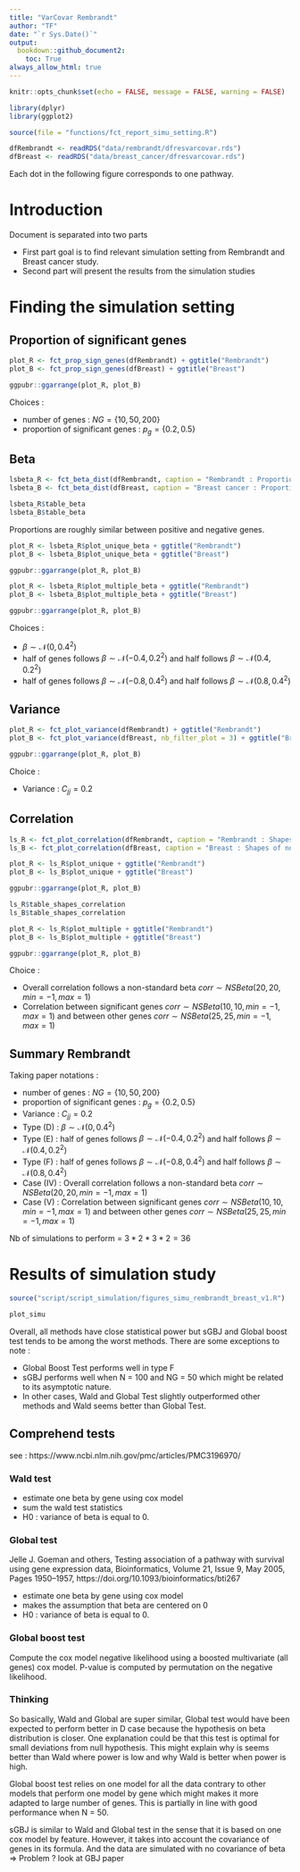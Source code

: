 ```yaml
---
title: "VarCovar Rembrandt"
author: "TF"
date: "`r Sys.Date()`"
output:
  bookdown::github_document2:
    toc: True
always_allow_html: true
---
```


```r
knitr::opts_chunk$set(echo = FALSE, message = FALSE, warning = FALSE)
```

```r
library(dplyr)
library(ggplot2)

source(file = "functions/fct_report_simu_setting.R")

dfRembrandt <- readRDS("data/rembrandt/dfresvarcovar.rds")
dfBreast <- readRDS("data/breast_cancer/dfresvarcovar.rds")
```

Each dot in the following figure corresponds to one pathway.

# Introduction

Document is separated into two parts

- First part goal is to find relevant simulation setting from Rembrandt and Breast cancer study.
- Second part will present the results from the simulation studies

# Finding the simulation setting

## Proportion of significant genes

```r
plot_R <- fct_prop_sign_genes(dfRembrandt) + ggtitle("Rembrandt")
plot_B <- fct_prop_sign_genes(dfBreast) + ggtitle("Breast")

ggpubr::ggarrange(plot_R, plot_B)
```

Choices :

- number of genes : $NG = \{10, 50, 200\}$
- proportion of significant genes : $p_g = \{0.2, 0.5\}$

## Beta

```r
lsbeta_R <- fct_beta_dist(dfRembrandt, caption = "Rembrandt : Proportion of positive, negative and non significant genes")
lsbeta_B <- fct_beta_dist(dfBreast, caption = "Breast cancer : Proportion of positive, negative and non significant genes")

lsbeta_R$table_beta
lsbeta_B$table_beta
```

Proportions are roughly similar between positive and negative genes.

```r
plot_R <- lsbeta_R$plot_unique_beta + ggtitle("Rembrandt")
plot_B <- lsbeta_B$plot_unique_beta + ggtitle("Breast")

ggpubr::ggarrange(plot_R, plot_B)
```

```r
plot_R <- lsbeta_R$plot_multiple_beta + ggtitle("Rembrandt")
plot_B <- lsbeta_B$plot_multiple_beta + ggtitle("Breast")

ggpubr::ggarrange(plot_R, plot_B)
```

Choices :

- $\beta \sim \mathcal{N}(0, 0.4^2)$
- half of genes follows $\beta \sim \mathcal{N}(-0.4, 0.2^2)$ and half follows $\beta \sim \mathcal{N}(0.4, 0.2^2)$
- half of genes follows $\beta \sim \mathcal{N}(-0.8, 0.4^2)$ and half follows $\beta \sim \mathcal{N}(0.8, 0.4^2)$

## Variance

```r
plot_R <- fct_plot_variance(dfRembrandt) + ggtitle("Rembrandt")
plot_B <- fct_plot_variance(dfBreast, nb_filter_plot = 3) + ggtitle("Breast")

ggpubr::ggarrange(plot_R, plot_B)
```

Choice :

- Variance : $C_{jj} = 0.2$

## Correlation

```r
ls_R <- fct_plot_correlation(dfRembrandt, caption = "Rembrandt : Shapes of non-standard beta distribution by type of gene")
ls_B <- fct_plot_correlation(dfBreast, caption = "Breast : Shapes of non-standard beta distribution by type of gene")

plot_R <- ls_R$plot_unique + ggtitle("Rembrandt")
plot_B <- ls_B$plot_unique + ggtitle("Breast")

ggpubr::ggarrange(plot_R, plot_B)
```


```r
ls_R$table_shapes_correlation
ls_B$table_shapes_correlation
```


```r
plot_R <- ls_R$plot_multiple + ggtitle("Rembrandt")
plot_B <- ls_B$plot_multiple + ggtitle("Breast")

ggpubr::ggarrange(plot_R, plot_B)
```

Choice :

- Overall correlation follows a non-standard beta $corr \sim NSBeta(20, 20, min=-1, max =1)$
- Correlation between significant genes $corr \sim NSBeta(10, 10, min=-1, max =1)$ and between other genes $corr \sim NSBeta(25, 25, min=-1, max =1)$

## Summary Rembrandt

Taking paper notations :

- number of genes : $NG = \{10, 50, 200\}$
- proportion of significant genes : $p_g = \{0.2, 0.5\}$
- Variance : $C_{jj} = 0.2$
- Type (D) : $\beta \sim \mathcal{N}(0, 0.4^2)$
- Type (E) : half of genes follows $\beta \sim \mathcal{N}(-0.4, 0.2^2)$ and half follows $\beta \sim \mathcal{N}(0.4, 0.2^2)$
- Type (F) : half of genes follows $\beta \sim \mathcal{N}(-0.8, 0.4^2)$ and half follows $\beta \sim \mathcal{N}(0.8, 0.4^2)$
- Case (IV) : Overall correlation follows a non-standard beta $corr \sim NSBeta(20, 20, min=-1, max =1)$
- Case (V) : Correlation between significant genes $corr \sim NSBeta(10, 10, min=-1, max =1)$ and between other genes $corr \sim NSBeta(25, 25, min=-1, max =1)$

Nb of simulations to perform = $3*2*3*2 = 36$

# Results of simulation study

```r
source("script/script_simulation/figures_simu_rembrandt_breast_v1.R")

plot_simu
```

Overall, all methods have close statistical power but sGBJ and Global boost test tends to be among the worst methods. There are some exceptions to note :

- Global Boost Test performs well in type F
- sGBJ performs well when N = 100 and NG = 50 which might be related to its asymptotic nature.
- In other cases, Wald and Global Test slightly outperformed other methods and Wald seems better than Global Test.

## Comprehend tests

see : https://www.ncbi.nlm.nih.gov/pmc/articles/PMC3196970/

### Wald test

- estimate one beta by gene using cox model
- sum the wald test statistics
- H0 : variance of beta is equal to 0.

### Global test

Jelle J. Goeman and others, Testing association of a pathway with survival using gene expression data, Bioinformatics, Volume 21, Issue 9, May 2005, Pages 1950–1957, https://doi.org/10.1093/bioinformatics/bti267

- estimate one beta by gene using cox model
- makes the assumption that beta are centered on 0
- H0 : variance of beta is equal to 0.

### Global boost test

Compute the cox model negative likelihood using a boosted multivariate (all genes) cox model. P-value is computed by permutation on the negative likelihood.

### Thinking

So basically, Wald and Global are super similar, Global test would have been expected to perform better in D case because the hypothesis on beta distribution is closer. One explanation could be that this test is optimal for small deviations from null hypothesis. This might explain why is seems better than Wald where power is low and why Wald is better when power is high.

Global boost test relies on one model for all the data contrary to other models that perform one model by gene which might makes it more adapted to large number of genes. This is partially in line with good performance when N = 50.

sGBJ is similar to Wald and Global test in the sense that it is based on one cox model by feature. However, it takes into account the covariance of genes in its formula. And the data are simulated with no covariance of beta => Problem ? look at GBJ paper
